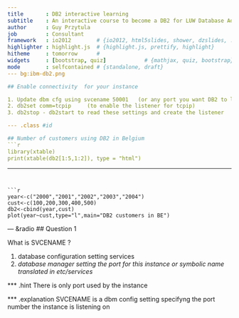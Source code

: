 ```yaml
---
title       : DB2 interactive learning 
subtitle    : An interactive course to become a DB2 for LUW Database Administrator
author      : Guy Przytula
job         : Consultant 
framework   : io2012        # {io2012, html5slides, shower, dzslides, ...}
highlighter : highlight.js  # {highlight.js, prettify, highlight}
hitheme     : tomorrow      # 
widgets     : [bootstrap, quiz]            # {mathjax, quiz, bootstrap}
mode        : selfcontained # {standalone, draft}
--- bg:ibm-db2.png

## Enable connectivity  for your instance

1. Update dbm cfg using svcename 50001   (or any port you want DB2 to listen on)
2. db2set comm=tcpip     (to enable the listener for tcpip)
3. db2stop - db2start to read these settings and create the listener

--- .class #id 

## Number of customers using DB2 in Belgium
```r
library(xtable)
print(xtable(db2[1:5,1:2]), type = "html")
```

---
```


```r
year<-c("2000","2001","2002","2003","2004")
cust<-c(100,200,300,400,500)
db2<-cbind(year,cust)
plot(year~cust,type="l",main="DB2 customers in BE")
```

--- &radio
## Question 1

What is SVCENAME ?

1. database configuration setting services
2. _database manager setting the port for this instance or symbolic name translated in etc/services_

*** .hint
There is only port used by the instance

*** .explanation
SVCENAME is a dbm config setting specifyng the port number the instance is listening on




